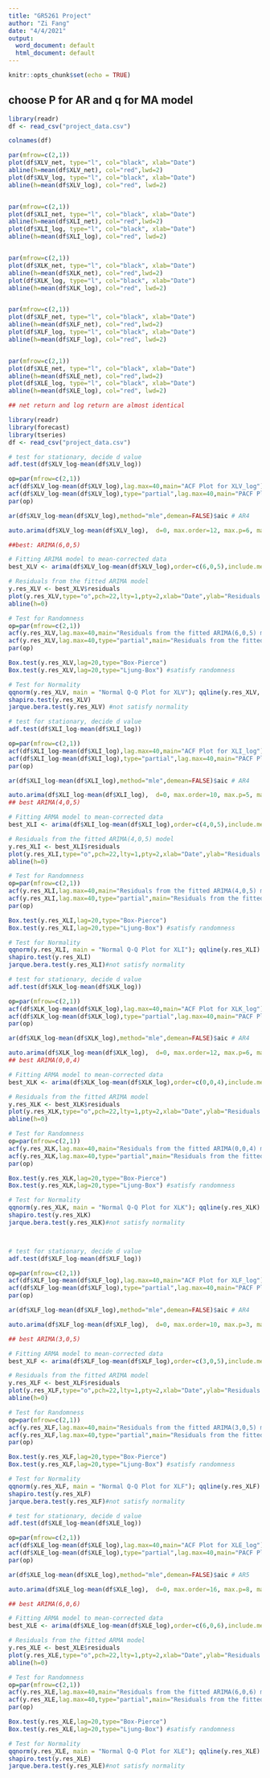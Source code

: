 ```yaml
---
title: "GR5261 Project"
author: "Zi Fang"
date: "4/4/2021"
output:
  word_document: default
  html_document: default
---
```


```r
knitr::opts_chunk$set(echo = TRUE)
```

## choose P for AR and q for MA model


```r
library(readr)
df <- read_csv("project_data.csv")

colnames(df)

par(mfrow=c(2,1))
plot(df$XLV_net, type="l", col="black", xlab="Date")
abline(h=mean(df$XLV_net), col="red",lwd=2)
plot(df$XLV_log, type="l", col="black", xlab="Date")
abline(h=mean(df$XLV_log), col="red", lwd=2)


par(mfrow=c(2,1))
plot(df$XLI_net, type="l", col="black", xlab="Date")
abline(h=mean(df$XLI_net), col="red",lwd=2)
plot(df$XLI_log, type="l", col="black", xlab="Date")
abline(h=mean(df$XLI_log), col="red", lwd=2)


par(mfrow=c(2,1))
plot(df$XLK_net, type="l", col="black", xlab="Date")
abline(h=mean(df$XLK_net), col="red",lwd=2)
plot(df$XLK_log, type="l", col="black", xlab="Date")
abline(h=mean(df$XLK_log), col="red", lwd=2)


par(mfrow=c(2,1))
plot(df$XLF_net, type="l", col="black", xlab="Date")
abline(h=mean(df$XLF_net), col="red",lwd=2)
plot(df$XLF_log, type="l", col="black", xlab="Date")
abline(h=mean(df$XLF_log), col="red", lwd=2)


par(mfrow=c(2,1))
plot(df$XLE_net, type="l", col="black", xlab="Date")
abline(h=mean(df$XLE_net), col="red",lwd=2)
plot(df$XLE_log, type="l", col="black", xlab="Date")
abline(h=mean(df$XLE_log), col="red", lwd=2)

## net return and log return are almost identical

```

```r
library(readr)
library(forecast)
library(tseries)
df <- read_csv("project_data.csv")

# test for stationary, decide d value
adf.test(df$XLV_log-mean(df$XLV_log))

op=par(mfrow=c(2,1))
acf(df$XLV_log-mean(df$XLV_log),lag.max=40,main="ACF Plot for XLV_log") # MA1 or MA4  #AR1 AR4 or AR14
acf(df$XLV_log-mean(df$XLV_log),type="partial",lag.max=40,main="PACF Plot for XLV_log")
par(op)

ar(df$XLV_log-mean(df$XLV_log),method="mle",demean=FALSE)$aic # AR4

auto.arima(df$XLV_log-mean(df$XLV_log),  d=0, max.order=12, max.p=6, max.q=6, ic="aic",seasonal = FALSE, stepwise = FALSE, approximation = FALSE,allowdrift = FALSE, allowmean = FALSE)

##best: ARIMA(6,0,5)

# Fitting ARIMA model to mean-corrected data
best_XLV <- arima(df$XLV_log-mean(df$XLV_log),order=c(6,0,5),include.mean=FALSE,method="ML")

# Residuals from the fitted ARIMA model
y.res_XLV <- best_XLV$residuals
plot(y.res_XLV,type="o",pch=22,lty=1,pty=2,xlab="Date",ylab="Residuals from the fitted ARIMA(6,0,5) model", col="black")
abline(h=0)

# Test for Randomness
op=par(mfrow=c(2,1))
acf(y.res_XLV,lag.max=40,main="Residuals from the fitted ARIMA(6,0,5) model-ACF")
acf(y.res_XLV,lag.max=40,type="partial",main="Residuals from the fitted ARIMA(6,0,5) model-PACF")
par(op)

Box.test(y.res_XLV,lag=20,type="Box-Pierce")
Box.test(y.res_XLV,lag=20,type="Ljung-Box") #satisfy randomness

# Test for Normality
qqnorm(y.res_XLV, main = "Normal Q-Q Plot for XLV"); qqline(y.res_XLV, col="red", lwd=2)
shapiro.test(y.res_XLV)
jarque.bera.test(y.res_XLV) #not satisfy normality


```

```r
# test for stationary, decide d value
adf.test(df$XLI_log-mean(df$XLI_log))

op=par(mfrow=c(2,1))
acf(df$XLI_log-mean(df$XLI_log),lag.max=40,main="ACF Plot for XLI_log")   # MA4  #AR4 or AR8
acf(df$XLI_log-mean(df$XLI_log),type="partial",lag.max=40,main="PACF Plot for XLI_log")
par(op)

ar(df$XLI_log-mean(df$XLI_log),method="mle",demean=FALSE)$aic # AR4

auto.arima(df$XLI_log-mean(df$XLI_log),  d=0, max.order=10, max.p=5, max.q=5, ic="aic",seasonal = FALSE, stepwise = FALSE, approximation = FALSE,allowdrift = FALSE, allowmean = FALSE)
## best ARIMA(4,0,5) 

# Fitting ARMA model to mean-corrected data
best_XLI <- arima(df$XLI_log-mean(df$XLI_log),order=c(4,0,5),include.mean=FALSE,method="ML")

# Residuals from the fitted ARIMA(4,0,5) model
y.res_XLI <- best_XLI$residuals
plot(y.res_XLI,type="o",pch=22,lty=1,pty=2,xlab="Date",ylab="Residuals from the fitted ARIMA(4,0,5) model")
abline(h=0)

# Test for Randomness
op=par(mfrow=c(2,1))
acf(y.res_XLI,lag.max=40,main="Residuals from the fitted ARIMA(4,0,5) model-ACF")
acf(y.res_XLI,lag.max=40,type="partial",main="Residuals from the fitted ARIMA(4,0,5) model-PACF")
par(op)

Box.test(y.res_XLI,lag=20,type="Box-Pierce")
Box.test(y.res_XLI,lag=20,type="Ljung-Box") #satisfy randomness

# Test for Normality
qqnorm(y.res_XLI, main = "Normal Q-Q Plot for XLI"); qqline(y.res_XLI)
shapiro.test(y.res_XLI) 
jarque.bera.test(y.res_XLI)#not satisfy normality
```
```r
# test for stationary, decide d value
adf.test(df$XLK_log-mean(df$XLK_log))

op=par(mfrow=c(2,1))
acf(df$XLK_log-mean(df$XLK_log),lag.max=40,main="ACF Plot for XLK_log") # MA1 or MA4   #AR1 or AR4
acf(df$XLK_log-mean(df$XLK_log),type="partial",lag.max=40,main="PACF Plot for XLK_log")
par(op)

ar(df$XLK_log-mean(df$XLK_log),method="mle",demean=FALSE)$aic # AR4

auto.arima(df$XLK_log-mean(df$XLK_log),  d=0, max.order=12, max.p=6, max.q=6, ic="aic",seasonal = FALSE, stepwise = FALSE, approximation = FALSE,allowdrift = FALSE, allowmean = FALSE)
## best ARIMA(0,0,4)

# Fitting ARMA model to mean-corrected data
best_XLK <- arima(df$XLK_log-mean(df$XLK_log),order=c(0,0,4),include.mean=FALSE,method="ML")

# Residuals from the fitted ARIMA model
y.res_XLK <- best_XLK$residuals
plot(y.res_XLK,type="o",pch=22,lty=1,pty=2,xlab="Date",ylab="Residuals from the fitted ARIMA(0,0,4) model")
abline(h=0)

# Test for Randomness
op=par(mfrow=c(2,1))
acf(y.res_XLK,lag.max=40,main="Residuals from the fitted ARIMA(0,0,4) model-ACF")
acf(y.res_XLK,lag.max=40,type="partial",main="Residuals from the fitted ARIMA(0,0,4) model-PACF")
par(op)

Box.test(y.res_XLK,lag=20,type="Box-Pierce")
Box.test(y.res_XLK,lag=20,type="Ljung-Box") #satisfy randomness

# Test for Normality
qqnorm(y.res_XLK, main = "Normal Q-Q Plot for XLK"); qqline(y.res_XLK)
shapiro.test(y.res_XLK) 
jarque.bera.test(y.res_XLK)#not satisfy normality




```

```r
# test for stationary, decide d value
adf.test(df$XLF_log-mean(df$XLF_log))

op=par(mfrow=c(2,1))
acf(df$XLF_log-mean(df$XLF_log),lag.max=40,main="ACF Plot for XLF_log") # MA1   #AR1 or AR4
acf(df$XLF_log-mean(df$XLF_log),type="partial",lag.max=40,main="PACF Plot for XLF_log")
par(op)

ar(df$XLF_log-mean(df$XLF_log),method="mle",demean=FALSE)$aic # AR4

auto.arima(df$XLF_log-mean(df$XLF_log),  d=0, max.order=10, max.p=3, max.q=6, ic="aic",seasonal = FALSE, stepwise = FALSE, approximation = FALSE,allowdrift = FALSE, allowmean = FALSE)

## best ARIMA(3,0,5)

# Fitting ARMA model to mean-corrected data
best_XLF <- arima(df$XLF_log-mean(df$XLF_log),order=c(3,0,5),include.mean=FALSE,method="ML")

# Residuals from the fitted ARIMA model
y.res_XLF <- best_XLF$residuals
plot(y.res_XLF,type="o",pch=22,lty=1,pty=2,xlab="Date",ylab="Residuals from the fitted ARIMA(3,0,5) model")
abline(h=0)

# Test for Randomness
op=par(mfrow=c(2,1))
acf(y.res_XLF,lag.max=40,main="Residuals from the fitted ARIMA(3,0,5) model-ACF")
acf(y.res_XLF,lag.max=40,type="partial",main="Residuals from the fitted ARIMA(3,0,5) model-PACF")
par(op)

Box.test(y.res_XLF,lag=20,type="Box-Pierce")
Box.test(y.res_XLF,lag=20,type="Ljung-Box") #satisfy randomness

# Test for Normality
qqnorm(y.res_XLF, main = "Normal Q-Q Plot for XLF"); qqline(y.res_XLF)
shapiro.test(y.res_XLF)
jarque.bera.test(y.res_XLF)#not satisfy normality


```

```r
# test for stationary, decide d value
adf.test(df$XLE_log-mean(df$XLE_log))

op=par(mfrow=c(2,1))
acf(df$XLE_log-mean(df$XLE_log),lag.max=40,main="ACF Plot for XLE_log") # MA2 or MA4 or MA5   #AR2 or AR5
acf(df$XLE_log-mean(df$XLE_log),type="partial",lag.max=40,main="PACF Plot for XLE_log")
par(op)

ar(df$XLE_log-mean(df$XLE_log),method="mle",demean=FALSE)$aic # AR5

auto.arima(df$XLE_log-mean(df$XLE_log),  d=0, max.order=16, max.p=8, max.q=8, ic="aic",seasonal = FALSE, stepwise = FALSE, approximation = FALSE,allowdrift = FALSE, allowmean = FALSE)

## best ARIMA(6,0,6)

# Fitting ARMA model to mean-corrected data
best_XLE <- arima(df$XLE_log-mean(df$XLE_log),order=c(6,0,6),include.mean=FALSE,method="ML")

# Residuals from the fitted ARMA model
y.res_XLE <- best_XLE$residuals
plot(y.res_XLE,type="o",pch=22,lty=1,pty=2,xlab="Date",ylab="Residuals from the fitted ARIMA(6,0,6) model")
abline(h=0)

# Test for Randomness
op=par(mfrow=c(2,1))
acf(y.res_XLE,lag.max=40,main="Residuals from the fitted ARIMA(6,0,6) model-ACF")
acf(y.res_XLE,lag.max=40,type="partial",main="Residuals from the fitted ARIMA(6,0,6) model-PACF")
par(op)

Box.test(y.res_XLE,lag=20,type="Box-Pierce")
Box.test(y.res_XLE,lag=20,type="Ljung-Box") #satisfy randomness

# Test for Normality
qqnorm(y.res_XLE, main = "Normal Q-Q Plot for XLE"); qqline(y.res_XLE)
shapiro.test(y.res_XLE)
jarque.bera.test(y.res_XLE)#not satisfy normality

```


